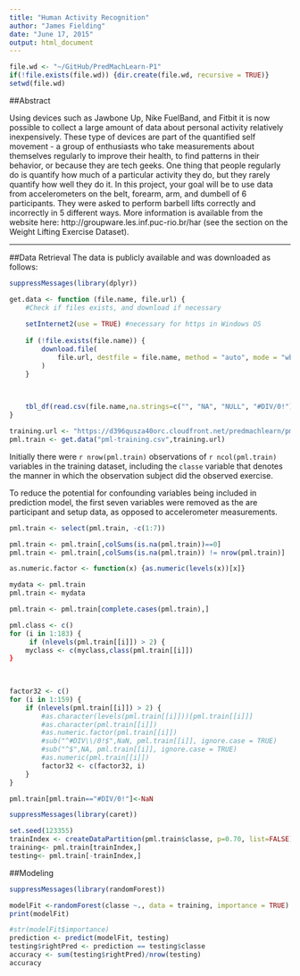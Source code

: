 ```yaml
---
title: "Human Activity Recognition"
author: "James Fielding"
date: "June 17, 2015"
output: html_document
---
```


```r

file.wd <- "~/GitHub/PredMachLearn-P1"
if(!file.exists(file.wd)) {dir.create(file.wd, recursive = TRUE)}
setwd(file.wd)
```

##Abstract

Using devices such as Jawbone Up, Nike FuelBand, and Fitbit it is now possible to collect a large amount of data about personal activity relatively inexpensively. These type of devices are part of the quantified self movement - a group of enthusiasts who take measurements about themselves regularly to improve their health, to find patterns in their behavior, or because they are tech geeks. One thing that people regularly do is quantify how much of a particular activity they do, but they rarely quantify how well they do it. In this project, your goal will be to use data from accelerometers on the belt, forearm, arm, and dumbell of 6 participants. They were asked to perform barbell lifts correctly and incorrectly in 5 different ways. More information is available from the website here: http://groupware.les.inf.puc-rio.br/har (see the section on the Weight Lifting Exercise Dataset). 

---

##Data Retrieval
The data is publicly available and was downloaded as follows:
```r
suppressMessages(library(dplyr))

get.data <- function (file.name, file.url) {
    #Check if files exists, and download if necessary
    
    setInternet2(use = TRUE) #necessary for https in Windows OS
    
    if (!file.exists(file.name)) {
        download.file(
            file.url, destfile = file.name, method = "auto", mode = "wb"
        )
    }
    

    
    tbl_df(read.csv(file.name,na.strings=c("", "NA", "NULL", "#DIV/0!"), as.is = c(3:5,7:159)))
}

training.url <- "https://d396qusza40orc.cloudfront.net/predmachlearn/pml-training.csv"
pml.train <- get.data("pml-training.csv",training.url)
```

Initially there were `r nrow(pml.train)` observations of `r ncol(pml.train)` variables in the training dataset, including the `classe` variable that denotes the manner in which the observation subject did the observed exercise.

To reduce the potential for confounding variables being included in prediction model, the first seven variables were removed as the are participant and setup data, as opposed to accelerometer measurements.
```r
pml.train <- select(pml.train, -c(1:7))

pml.train <- pml.train[,colSums(is.na(pml.train))==0]
pml.train <- pml.train[,colSums(is.na(pml.train)) != nrow(pml.train)]

as.numeric.factor <- function(x) {as.numeric(levels(x))[x]}

mydata <- pml.train
pml.train <- mydata

pml.train <- pml.train[complete.cases(pml.train),]

pml.class <- c()
for (i in 1:183) {
     if (nlevels(pml.train[[i]]) > 2) {
    myclass <- c(myclass,class(pml.train[[i]])
}

    
    
factor32 <- c()
for (i in 1:159) {
    if (nlevels(pml.train[[i]]) > 2) {
        #as.character(levels(pml.train[[i]]))[pml.train[[i]]]
        #as.character(pml.train[[i]])
        #as.numeric.factor(pml.train[[i]])
        #sub("^#DIV\\/0!$",NaN, pml.train[[i]], ignore.case = TRUE)
        #sub("^$",NA, pml.train[[i]], ignore.case = TRUE)
        #as.numeric(pml.train[[i]])
        factor32 <- c(factor32, i)
    }
}

pml.train[pml.train=="#DIV/0!"]<-NaN
```

```r
suppressMessages(library(caret))

set.seed(123355)     
trainIndex <- createDataPartition(pml.train$classe, p=0.70, list=FALSE)
training<- pml.train[trainIndex,]
testing<- pml.train[-trainIndex,]

```

##Modeling
```r
suppressMessages(library(randomForest))

modelFit <-randomForest(classe ~., data = training, importance = TRUE)
print(modelFit)

#str(modelFit$importance)
prediction <- predict(modelFit, testing)
testing$rightPred <- prediction == testing$classe
accuracy <- sum(testing$rightPred)/nrow(testing)
accuracy
```
